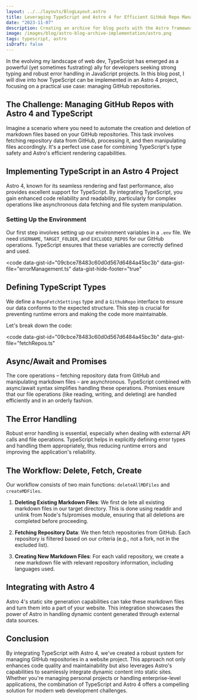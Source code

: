 ```yaml
---
layout: ../../layouts/BlogLayout.astro
title: Leveraging TypeScript and Astro 4 for Efficient GitHub Repo Management
date: "2023-11-07"
description: Creating an archive for blog posts with the Astro framework based on a year system.
image: /images/blog/astro-blog-archive-implementation/astro.png
tags: typescript, astro
isDraft: false
---
```


In the evolving my landscape of web dev, TypeScript has emerged as a powerful (yet sometimes fustrating) ally for developers seeking strong typing and robust error handling in JavaScript projects. In this blog post, I will dive into how TypeScript can be implemented in an Astro 4 project, focusing on a practical use case: managing GitHub repositories.

## The Challenge: Managing GitHub Repos with Astro 4 and TypeScript

Imagine a scenario where you need to automate the creation and deletion of markdown files based on your GitHub repositories. This task involves fetching repository data from GitHub, processing it, and then manipulating files accordingly. It's a perfect use case for combining TypeScript's type safety and Astro's efficient rendering capabilities.

## Implementing TypeScript in an Astro 4 Project

Astro 4, known for its seamless rendering and fast performance, also provides excellent support for TypeScript. By integrating TypeScript, you gain enhanced code reliability and readability, particularly for complex operations like asynchronous data fetching and file system manipulation.

### Setting Up the Environment

Our first step involves setting up our environment variables in a `.env` file. We need `USERNAME`, `TARGET_FOLDER`, and `EXCLUDED_REPOS` for our GitHub operations. TypeScript ensures that these variables are correctly defined and used.

<code
  data-gist-id="09cbce78483c60d0d567d6484a45bc3b"
  data-gist-file="errorManagement.ts"
  data-gist-hide-footer="true"
></code>

## Defining TypeScript Types

We define a `RepoFetchSettings` type and a `GithubRepo` interface to ensure our data conforms to the expected structure. This step is crucial for preventing runtime errors and making the code more maintainable.

Let's break down the code:

<code
  data-gist-id="09cbce78483c60d0d567d6484a45bc3b"
  data-gist-file="fetchRepos.ts"
></code>

## Async/Await and Promises

The core operations – fetching repository data from GitHub and manipulating markdown files – are asynchronous. TypeScript combined with async/await syntax simplifies handling these operations. Promises ensure that our file operations (like reading, writing, and deleting) are handled efficiently and in an orderly fashion.

## The Error Handling

Robust error handling is essential, especially when dealing with external API calls and file operations. TypeScript helps in explicitly defining error types and handling them appropriately, thus reducing runtime errors and improving the application's reliability.

## The Workflow: Delete, Fetch, Create

Our workflow consists of two main functions: `deleteAllMDFiles` and `createMDFiles`.

1. **Deleting Existing Markdown Files**: We first de lete all existing markdown files in our target directory. This is done using readdir and unlink from Node's fs/promises module, ensuring that all deletions are completed before proceeding.

2. **Fetching Repository Data**: We then fetch repositories from GitHub. Each repository is filtered based on our criteria (e.g., not a fork, not in the excluded list).

3. **Creating New Markdown Files**: For each valid repository, we create a new markdown file with relevant repository information, including languages used.

## Integrating with Astro 4

Astro 4's static site generation capabilities can take these markdown files and turn them into a part of your website. This integration showcases the power of Astro in handling dynamic content generated through external data sources.

## Conclusion

By integrating TypeScript with Astro 4, we've created a robust system for managing GitHub repositories in a website project. This approach not only enhances code quality and maintainability but also leverages Astro's capabilities to seamlessly integrate dynamic content into static sites. Whether you're managing personal projects or handling enterprise-level applications, the combination of TypeScript and Astro 4 offers a compelling solution for modern web development challenges.
